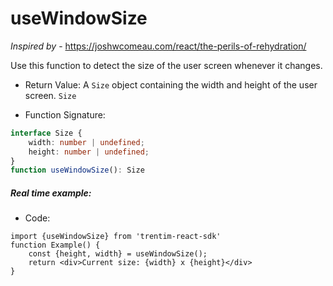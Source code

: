 
<Meta title="Hooks/useWindowSize" />

# useWindowSize
*Inspired by* - https://joshwcomeau.com/react/the-perils-of-rehydration/

Use this function to detect the size of the user screen whenever it changes.

* Return Value: A `Size` object containing the width and height of the user screen. ```Size```

* Function Signature: 
``` ts dark
interface Size {
    width: number | undefined;
    height: number | undefined;
}
function useWindowSize(): Size
```

##### Real time example:

<SizeExample />

* Code:
```tsx dark
import {useWindowSize} from 'trentim-react-sdk'
function Example() {
    const {height, width} = useWindowSize();
    return <div>Current size: {width} x {height}</div>
}
```